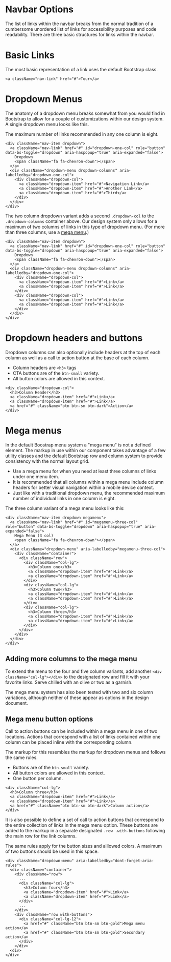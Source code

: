 
<Meta title="Organisms/Global Header/Docs/Navbar options" />

# Navbar Options

The list of links within the navbar breaks from the normal tradition of a cumbersome unordered list of links for accessibility purposes and code readability. There are three basic structures for links within the navbar.

# Basic Links

The most basic representation of a link uses the default Bootstrap class.

```
<a className="nav-link" href="#">Tour</a>
```

# Dropdown Menus

The anatomy of a dropdown menu breaks somewhat from you would find in Bootstrap to allow for a couple of customizations within our design system. A single dropdown menu looks like this.

The maximum number of links recommended in any one column is eight.

```
<div className="nav-item dropdown">
  <a className="nav-link" href="#" id="dropdown-one-col" role="button" data-bs-toggle="dropdown" aria-haspopup="true" aria-expanded="false">
    Dropdown
    <span className="fa fa-chevron-down"></span>
  </a>
  <div className="dropdown-menu dropdown-columns" aria-labelledby="dropdown-one-col">
    <div className="dropdown-col">
      <a className="dropdown-item" href="#">Navigation Link</a>
      <a className="dropdown-item" href="#">Another Link</a>
      <a className="dropdown-item" href="#">Third</a>
    </div>
  </div>
</div>
```

The two column dropdown variant adds a second `.dropdown-col` to the `.dropdown-columns` container above. Our design system only allows for a maximum of two columns of links in this type of dropdown menu. (For more than three columns, use a [mega menu](?path=/Organisms/docs-global-header-navbar-options--page#mega-menus).)

```
<div className="nav-item dropdown">
  <a className="nav-link" href="#" id="dropdown-one-col" role="button" data-bs-toggle="dropdown" aria-haspopup="true" aria-expanded="false">
    Dropdown
    <span className="fa fa-chevron-down"></span>
  </a>
  <div className="dropdown-menu dropdown-columns" aria-labelledby="dropdown-one-col">
    <div className="dropdown-col">
      <a className="dropdown-item" href="#">Link</a>
      <a className="dropdown-item" href="#">Link</a>
    </div>
    <div className="dropdown-col">
      <a className="dropdown-item" href="#">Link</a>
      <a className="dropdown-item" href="#">Link</a>
    </div>
  </div>
</div>
```

# Dropdown headers and buttons

Dropdown columns can also optionally include headers at the top of each column as well as a call to action button at the base of each column.

- Column headers are `<h3>` tags
- CTA buttons are of the `btn-small` variety.
- All button colors are allowed in this context.

```
<div className="dropdown-col">
  <h3>Column Header</h3>
  <a className="dropdown-item" href="#">Link</a>
  <a className="dropdown-item" href="#">Link</a>
  <a href="#" className="btn btn-sm btn-dark">Action</a>
</div>
```

# Mega menus

In the default Boostrap menu system a "mega menu" is not a defined element. The markup in use within our component takes advantage of a few utility classes and the default Bootstrap row and column system to provide consistency with the normal layout grid.

- Use a mega menu for when you need at least three columns of links under one menu item.
- It is recommended that all columns within a mega menu include column headers for better visual navigation within a mobile device context.
- Just like with a traditional dropdown menu, the recommended maximum number of individual links in one column is eight.

The three column variant of a mega menu looks like this:

```
<div className="nav-item dropdown megamenu">
  <a className="nav-link" href="#" id="megamenu-three-col" role="button" data-bs-toggle="dropdown" aria-haspopup="true" aria-expanded="false">
    Mega Menu (3 col)
    <span className="fa fa-chevron-down"></span>
  </a>
  <div className="dropdown-menu" aria-labelledby="megamenu-three-col">
    <div className="container">
      <div className="row">
        <div className="col-lg">
          <h3>Column one</h3>
          <a className="dropdown-item" href="#">Link</a>
          <a className="dropdown-item" href="#">Link</a>
        </div>
        <div className="col-lg">
          <h3>Column two</h3>
          <a className="dropdown-item" href="#">Link</a>
          <a className="dropdown-item" href="#">Link</a>
        </div>
        <div className="col-lg">
          <h3>Column three</h3>
          <a className="dropdown-item" href="#">Link</a>
          <a className="dropdown-item" href="#">Link</a>
        </div>
      </div>
    </div>
  </div>
</div>
```

## Adding more columns to the mega menu

To extend the menu to the four and five column variants, add another `<div className="col-lg"></div>` to the designated row and fill it with your favorite links. Serve chilled with an olive or two as a garnish.

The mega menu system has also been tested with two and six column variations, although neither of these appear as options in the design document.

## Mega menu button options

Call to action buttons can be included within a mega menu in one of two locations. Actions that correspond with a list of links contained within one column can be placed inline with the corresponding column.

The markup for this resembles the markup for dropdown menus and follows the same rules.

- Buttons are of the `btn-small` variety.
- All button colors are allowed in this context.
- One button per column.

```
<div className="col-lg">
  <h3>Column three</h3>
  <a className="dropdown-item" href="#">Link</a>
  <a className="dropdown-item" href="#">Link</a>
  <a href="#" className="btn btn-sm btn-dark">Column action</a>
</div>
```

It is also possible to define a set of call to action buttons that correspond to the entire collection of links in the mega menu option. These buttons are added to the markup in a separate designated `.row .with-buttons` following the main row for the link columns.

The same rules apply for the button sizes and alllowed colors. A maximum of two buttons should be used in this space.

```
<div className="dropdown-menu" aria-labelledby="dont-forget-aria-rules">
  <div className="container">
    <div className="row">
      ...
      <div className="col-lg">
        <h3>Column four</h3>
        <a className="dropdown-item" href="#">Link</a>
        <a className="dropdown-item" href="#">Link</a>
      </div>
      ...
    </div>
    <div className="row with-buttons">
      <div className="col-lg-12">
        <a href="#" className="btn btn-sm btn-gold">Mega menu action</a>
        <a href="#" className="btn btn-sm btn-gold">Secondary action</a>
      </div>
    </div>
  <div>
</div>
```

